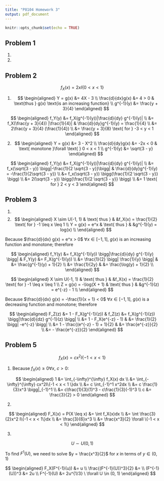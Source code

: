 ```yaml
---
title: "P8104 Homework 3"
output: pdf_document
---
```


```r
knitr::opts_chunk$set(echo = TRUE)
```

\begin{center}
\textbf{Nick Williams \\
ntw2117}
\end{center}

## Problem 1

(1) 

(2)

## Problem 2  

$$f_X(x) = 2xI\{0<x<1\}$$

(1) 
$$
\begin{aligned}
  Y = g(x) &= 4X - 3 \\
  \frac{d}{dx}g(x) &= 4 > 0 & \text{thus } g(x) \text{is an increasing function} \\
  g^{-1}(y) &= \frac{y + 3}{4} 
\end{aligned}
$$

$$
\begin{aligned}
  f_Y(y) &= f_X(g^{-1}(y))|\frac{d}{dy} g^{-1}(y)| \\
         &= f_X(\frac{y + 3}{4}) |\frac{1}{4}| & \frac{d}{dy}g^{-1}(y) = \frac{1}{4} \\
         &= 2\frac{y + 3}{4} (\frac{1}{4}) \\
         &= \frac{y + 3}{8} \text{ for } -3 < y < 1
\end{aligned}
$$

(2)
$$
\begin{aligned}
  Y = g(x) &= 3 - X^2 \\
  \frac{d}{dy}g(x) &= -2x < 0 & \text{ monotone }\forall \text{ } 0 < x < 1 \\
  g^{-1}(y) &= \sqrt{3 - y}
\end{aligned}
$$

$$
\begin{aligned}
  f_Y(y) &= f_X(g^{-1}(y))|\frac{d}{dy} g^{-1}(y)| \\
         &= f_x(\sqrt{3 - y}) \bigg|-\frac{1}{2 \sqrt{3 - y}}\bigg| & \frac{d}{dy}g^{-1}(y) = -\frac{1}{2\sqrt{3 - y}} \\
         &= f_x(\sqrt{3 - y}) \bigg(\frac{1}{2 \sqrt{3 - y}} \bigg) \\
         &= 2(\sqrt{3 - y}) \bigg(\frac{1}{2 \sqrt{3 - y}} \bigg) \\
         &= 1 \text{ for } 2 < y < 3
\end{aligned}
$$

## Problem 3

(1)  

(2)  
$$
\begin{aligned}
X \sim U(-1, 1) & \text{ thus } & &f_X(x) = \frac{1}{2} \text{ for } -1 \leq x \leq 1 \\
Y = g(x) = e^x & \text{ thus } & &g^{-1}(y) = log(x) \\
\end{aligned}
$$

Because $\frac{d}{dx} g(x) = e^x > 0$ $\forall x \in [-1, 1]$, $g(x)$ is an increasing function and monotone; therefore

$$
\begin{aligned}
  f_Y(y) &= f_X(g^{-1}(y)) \bigg|\frac{d}{dy} g^{-1}(y) \bigg| &   F_Y(y) &= F_X(g^{-1}(y)) \\
         &= \frac{1}{2} \bigg| \frac{1}{y} \bigg|              &          &= \frac{g^{-1}(y) + 1}{2} \\
         &= \frac{1}{2y}                                       &          &= \frac{\log(y) + 1}{2} \\
\end{aligned}
$$

\vspace{1cm}

$$
\begin{aligned}
X \sim U(-1, 1) & \text{ thus } & &f_X(x) = \frac{1}{2} \text{ for } -1 \leq x \leq 1 \\
Z = g(x) = -\log(X + 1) & \text{ thus } & &g^{-1}(z) = e^{-z} - 1 \\
\end{aligned}
$$

Because $\frac{d}{dx} g(x) = -\frac{1}{x + 1} < 0$ $\forall x \in [-1, 1]$, $g(x)$ is a decreasing function and monotone; therefore

$$
\begin{aligned}
  F_Z(z) &= 1 - F_X(g^{-1}(z))                      &   f_Z(z) &= f_X(g^{-1}(z)) \bigg|\frac{d}{dz} g^{-1}(z) \bigg| \\
         &= 1 - F_X(e^{-z} - 1)                     &          &= \frac{1}{2} \bigg| -e^{-z} \bigg| \\
         &= 1 - \frac{(e^{-z} - 1) + 1}{2}          &          &= \frac{e^{-z}}{2} \\
         &= - \frac{e^{-z}}{2}
\end{aligned}
$$


## Problem 5

$$f_X(x) = cx^2I\{-1 < x < 1 \}$$  

(1) Because $f_X(x) \geq 0 \forall x$, $c >0$: 

$$
\begin{aligned}
  1 &= \int_{-\infty}^{\infty} f_X(x) dx \\
    &= \int_{-\infty}^{\infty} cx^2I\{-1 < x < 1 \}dx \\
    &= c \int_{-1}^1 x^2dx \\
    &= c \frac{1}{3}x^3 \bigg|_{-1}^1 \\
    &= c\frac{1}{3}(1)^3 - c\frac{1}{3}(-1)^3 \\
  c &= \frac{3}{2} > 0   
\end{aligned}
$$

(2)

$$
\begin{aligned}
  F_X(x) = P(X \leq x) &= \int f_X(x)dx \\
  &= \int \frac{3}{2}x^2 I\{-1 < x < 1\}dx \\
  &= \frac{3}{6}x^3 \\
  &= \frac{x^3}{2} \forall \{-1 < x < 1\}
\end{aligned}
$$

(3) 

$$
U \sim U(0, 1) 
$$

To find $F^1(U)$, we need to solve $y = \frac{x^3}{2}$ for $x$ in terms of $y \in (0, 1)$

$$
\begin{aligned}
  F_X(F^{-1}(u)) &= u \\
  \frac{(F^{-1}(U))^3}{2} &= \\
  (F^{-1}(U))^3 &= 2u \\
  F^{-1}(U) &= 2u^{1/3} \ \forall U \in (0, 1)
\end{aligned}
$$

